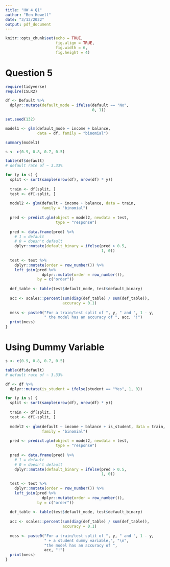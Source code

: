 ```yaml
---
title: "HW 4 Q1"
author: "Ben Howell"
date: "3/13/2022"
output: pdf_document
---
```


```r
knitr::opts_chunk$set(echo = TRUE,
                      fig.align = TRUE,
                      fig.width = 6,
                      fig.height = 4)
```

# Question 5 

```r
require(tidyverse)
require(ISLR2)

df <- Default %>%
  dplyr::mutate(default_mode = ifelse(default == "No", 
                                      0, 1))
```

```r
set.seed(132)
```

```r
model1 <- glm(default_mode ~ income + balance, 
              data = df, family = "binomial")

summary(model1)
```

```r
s <- c(0.9, 0.8, 0.7, 0.5)

table(df$default)
# default rate of ~ 3.33%

for (y in s) {
  split <- sort(sample(nrow(df), nrow(df) * y))
  
  train <- df[split, ]
  test <- df[-split, ]
  
  model2 <- glm(default ~ income + balance, data = train, 
                family = "binomial")
  
  pred <- predict.glm(object = model2, newdata = test, 
                      type = "response")
  
  pred <- data.frame(pred) %>%
    # 1 = default 
    # 0 = doesn't default
    dplyr::mutate(default_binary = ifelse(pred > 0.5, 
                                          1, 0))
  
  test <- test %>%
    dplyr::mutate(order = row_number()) %>%
    left_join(pred %>%
                dplyr::mutate(order = row_number()), 
              by = c("order"))
  
  def_table <- table(test$default_mode, test$default_binary)
  
  acc <- scales::percent(sum(diag(def_table) / sum(def_table)), 
                         accuracy = 0.1)
  
  mess <- paste0("For a train/test split of ", y, " and ", 1 - y, 
                 " the model has an accuracy of ", acc, "!")
  print(mess)
}
```

# Using Dummy Variable

```r
s <- c(0.9, 0.8, 0.7, 0.5)

table(df$default)
# default rate of ~ 3.33%

df <- df %>%
  dplyr::mutate(is_student = ifelse(student == "Yes", 1, 0))

for (y in s) {
  split <- sort(sample(nrow(df), nrow(df) * y))
  
  train <- df[split, ]
  test <- df[-split, ]
  
  model2 <- glm(default ~ income + balance + is_student, data = train, 
                family = "binomial")
  
  pred <- predict.glm(object = model2, newdata = test, 
                      type = "response")
  
  pred <- data.frame(pred) %>%
    # 1 = default 
    # 0 = doesn't default
    dplyr::mutate(default_binary = ifelse(pred > 0.5, 
                                          1, 0))
  
  test <- test %>%
    dplyr::mutate(order = row_number()) %>%
    left_join(pred %>%
                dplyr::mutate(order = row_number()), 
              by = c("order"))
  
  def_table <- table(test$default_mode, test$default_binary)
  
  acc <- scales::percent(sum(diag(def_table) / sum(def_table)), 
                         accuracy = 0.1)
  
  mess <- paste0("For a train/test split of ", y, " and ", 1 - y, 
                 " + a student dummy variable,", "\n",
                 "the model has an accuracy of ", 
                 acc, "!")
  print(mess)
}
```


